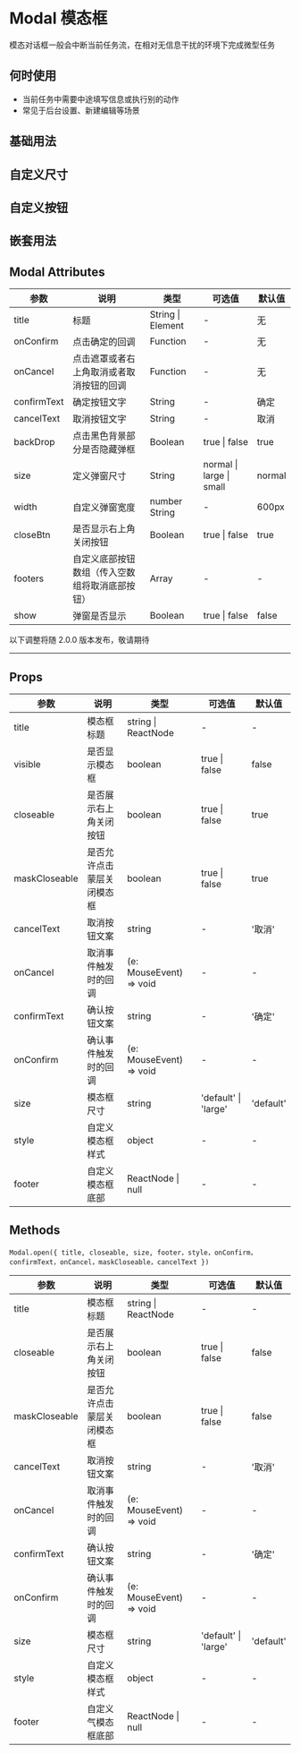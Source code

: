 # Modal 模态框

模态对话框一般会中断当前任务流，在相对无信息干扰的环境下完成微型任务

## 何时使用

- 当前任务中需要中途填写信息或执行别的动作
- 常见于后台设置、新建编辑等场景

## 基础用法


<DemoBase />

## 自定义尺寸


<DemoSize />

## 自定义按钮


<DemoBtn />

## 嵌套用法


<DemoNest />

## Modal Attributes

| 参数        | 说明                                           | 类型                | 可选值                   | 默认值 |
| ----------- | ---------------------------------------------- | ------------------- | ------------------------ | ------ |
| title       | 标题                                           | String \| Element   | -                        | 无     |
| onConfirm   | 点击确定的回调                                 | Function            | -                        | 无     |
| onCancel    | 点击遮罩或者右上角取消或者取消按钮的回调       | Function            | -                        | 无     |
| confirmText | 确定按钮文字                                   | String              | -                        | 确定   |
| cancelText  | 取消按钮文字                                   | String              | -                        | 取消   |
| backDrop    | 点击黑色背景部分是否隐藏弹框                   | Boolean             | true \| false            | true   |
| size        | 定义弹窗尺寸                                   | String              | normal \| large \| small | normal |
| width       | 自定义弹窗宽度                                 | number <br/> String | -                        | 600px  |
| closeBtn    | 是否显示右上角关闭按钮                         | Boolean             | true \| false            | true   |
| footers     | 自定义底部按钮数组（传入空数组将取消底部按钮） | Array               | -                        | -      |
| show        | 弹窗是否显示                                   | Boolean             | true \| false            | false  |

<div style={{ position: 'relative' }}>
  <span
    style={{
      position: 'absolute',
      background: '#fff',
      left: '50%',
      transform: 'translate(-50%, -50%)',
      fontSize: '14px',
      padding: 8,
      color: '#999'
    }}
  >
    以下调整将随 2.0.0 版本发布，敬请期待
  </span>
  <hr style={{ marginTop: 50, marginBottom: 20, border: '0.5px dashed #c8c8c8' }} />
</div>

## Props

| 参数          | 说明                       | 类型                    | 可选值               | 默认值    |
| ------------- | -------------------------- | ----------------------- | -------------------- | --------- |
| title         | 模态框标题                 | string \| ReactNode     | -                    | -         |
| visible       | 是否显示模态框             | boolean                 | true \| false        | false     |
| closeable     | 是否展示右上角关闭按钮     | boolean                 | true \| false        | true      |
| maskCloseable | 是否允许点击蒙层关闭模态框 | boolean                 | true \| false        | true      |
| cancelText    | 取消按钮文案               | string                  | -                    | '取消'    |
| onCancel      | 取消事件触发时的回调       | (e: MouseEvent) => void | -                    | -         |
| confirmText   | 确认按钮文案               | string                  | -                    | '确定'    |
| onConfirm     | 确认事件触发时的回调       | (e: MouseEvent) => void | -                    | -         |
| size          | 模态框尺寸                 | string                  | 'default' \| 'large' | 'default' |
| style         | 自定义模态框样式           | object                  | -                    | -         |
| footer        | 自定义模态框底部           | ReactNode \| null       | -                    | -         |

## Methods

`Modal.open({ title, closeable, size, footer，style，onConfirm，confirmText，onCancel，maskCloseable，cancelText })`

| 参数          | 说明                       | 类型                    | 可选值               | 默认值    |
| ------------- | -------------------------- | ----------------------- | -------------------- | --------- |
| title         | 模态框标题                 | string \| ReactNode     | -                    | -         |
| closeable     | 是否展示右上角关闭按钮     | boolean                 | true \| false        | false     |
| maskCloseable | 是否允许点击蒙层关闭模态框 | boolean                 | true \| false        | false     |
| cancelText    | 取消按钮文案               | string                  | -                    | '取消'    |
| onCancel      | 取消事件触发时的回调       | (e: MouseEvent) => void | -                    | -         |
| confirmText   | 确认按钮文案               | string                  | -                    | '确定'    |
| onConfirm     | 确认事件触发时的回调       | (e: MouseEvent) => void | -                    | -         |
| size          | 模态框尺寸                 | string                  | 'default' \| 'large' | 'default' |
| style         | 自定义模态框样式           | object                  | -                    | -         |
| footer        | 自定义气模态框底部         | ReactNode \| null       | -                    | -         |
